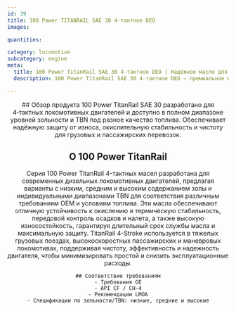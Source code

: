 ```yaml
---
id: 39
title: 100 Power TITANRAIL SAE 30 4‑тактное DEO
images:

quantities:

category: locomotive
subcategory: engine
meta:
  title: 100 Power TitanRail SAE 30 4‑тактное DEO | Надёжное масло для локомотивов
  description: 100 Power TitanRail SAE 30 4‑тактное DEO — премиальное моторное масло для 4‑тактных локомотивных двигателей. Выпускается с несколькими уровнями зольности и TBN под разное качество топлива, обеспечивает надёжную защиту от износа, отличную окислительную стабильность и чистоту двигателя. Соответствует требованиям GE, API CF / CH-4 и рекомендациям LMOA.

---
```


<Header>
    ## Обзор продукта
  100 Power TitanRail SAE 30 разработано для 4‑тактных локомотивных двигателей и доступно в полном диапазоне уровней зольности и TBN под разное качество топлива. Обеспечивает надёжную защиту от износа, окислительную стабильность и чистоту для грузовых и пассажирских перевозок.
  
 ## О 100 Power TitanRail
  Серия 100 Power TitanRail 4-тактных масел разработана для современных дизельных локомотивных двигателей, предлагая варианты с низким, средним и высоким содержанием золы и индивидуальными диапазонами TBN для соответствия различным требованиям OEM и условиям топлива. Эти масла обеспечивают отличную устойчивость к окислению и термическую стабильность, передовой контроль осадков и налета, а также высокую износостойкость, гарантируя длительный срок службы масла и максимальную защиту. TitanRail 4-Stroke используется в тяжелых грузовых поездах, высокоскоростных пассажирских и маневровых локомотивах, поддерживая чистоту, эффективность и надежность двигателя, чтобы минимизировать простой и снизить эксплуатационные расходы.

    ## Соответствие требованиям
    - Требования GE
    - API CF / CH-4
    - Рекомендации LMOA
    - Спецификации по зольности/TBN: низкие, средние и высокие

</Header>
